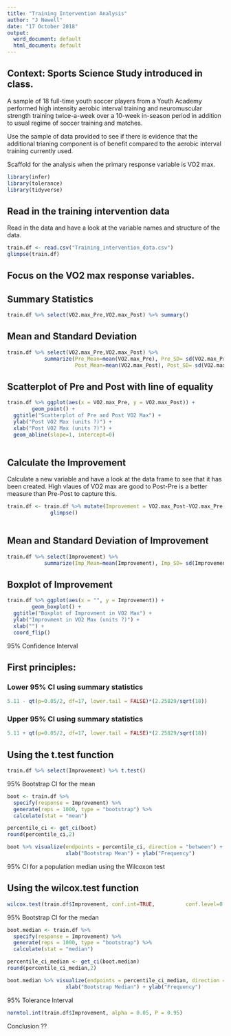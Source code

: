 ---
title: "Training Intervention Analysis"
author: "J Newell"
date: "17 October 2018"
output:
  word_document: default
  html_document: default
---

## Context: Sports Science Study introduced in class.

A sample of 18 full-time youth soccer players from a Youth Academy performed high intensity aerobic interval training and neuromuscular strength training twice-a-week over a 10-week in-season period in addition to usual regime of soccer training and matches. 

Use the sample of data provided to see if there is evidence that the additional trianing component is of benefit compared to the aerobic interval training currently used.

Scaffold for the analysis when the primary response variable is VO2 max.



```{r}
library(infer)
library(tolerance)
library(tidyverse)

```

## Read in the training intervention data

Read in the data and have a look at the variable names and structure of the data.

```{r}

train.df <- read.csv("Training_intervention_data.csv")
glimpse(train.df)
```

## Focus on the VO2 max response variables.


## Summary Statistics



```{r}
train.df %>% select(VO2.max_Pre,VO2.max_Post) %>% summary()

```

## Mean and Standard Deviation

```{r}

train.df %>% select(VO2.max_Pre,VO2.max_Post) %>%
            summarize(Pre_Mean=mean(VO2.max_Pre), Pre_SD= sd(VO2.max_Pre),
                      Post_Mean=mean(VO2.max_Post), Post_SD= sd(VO2.max_Post))

```

## Scatterplot of Pre and Post with line of equality

```{r}
train.df %>% ggplot(aes(x = VO2.max_Pre, y = VO2.max_Post)) +
        geom_point() + 
  ggtitle("Scatterplot of Pre and Post VO2 Max") +
  ylab("Post VO2 Max (units ?)") +
  xlab("Post VO2 Max (units ?)") +
  geom_abline(slope=1, intercept=0)
  
```


## Calculate the Improvement

Calculate a new variable and have a look at the data frame to see that it has been created.  High vlaues of VO2 max are good to Post-Pre is a better measure than Pre-Post to capture this.

```{r}

train.df <- train.df %>% mutate(Improvement = VO2.max_Post-VO2.max_Pre) %>%
              glimpse()
  


```

## Mean and Standard Deviation of Improvement

```{r}

train.df %>% select(Improvement) %>%
            summarize(Imp_Mean=mean(Improvement), Imp_SD= sd(Improvement))

```


## Boxplot of Improvement

```{r}


train.df %>% ggplot(aes(x = "", y = Improvement)) +
        geom_boxplot() + 
  ggtitle("Boxplot of Improvment in VO2 Max") +
  ylab("Improvment in VO2 Max (units ?)") +
  xlab("") +
  coord_flip()

```

95% Confidence Interval

## First principles:

### Lower 95% CI using summary statistics

```{r}

5.11 - qt(p=0.05/2, df=17, lower.tail = FALSE)*(2.25829/sqrt(18))

```

### Upper 95% CI using summary statistics

```{r}

5.11 + qt(p=0.05/2, df=17, lower.tail = FALSE)*(2.25829/sqrt(18))

```

## Using the t.test function

```{r}

train.df %>% select(Improvement) %>% t.test()

```


95% Bootstrap CI for the mean

```{r}

boot <- train.df %>%
  specify(response = Improvement) %>%
  generate(reps = 1000, type = "bootstrap") %>%
  calculate(stat = "mean")

percentile_ci <- get_ci(boot)
round(percentile_ci,2)

```

```{r}
boot %>% visualize(endpoints = percentile_ci, direction = "between") +
                   xlab("Bootstrap Mean") + ylab("Frequency")

```

95% CI for a population median using the Wilcoxon test 

## Using the wilcox.test function

```{r}

wilcox.test(train.df$Improvement, conf.int=TRUE,          conf.level=0.95)

```



95% Bootstrap CI for the medan

```{r}

boot.median <- train.df %>%
  specify(response = Improvement) %>%
  generate(reps = 1000, type = "bootstrap") %>%
  calculate(stat = "median")

percentile_ci_median <- get_ci(boot.median)
round(percentile_ci_median,2)

```

```{r}
boot.median %>% visualize(endpoints = percentile_ci_median, direction = "between") +
                   xlab("Bootstrap Median") + ylab("Frequency")

```


95% Tolerance Interval

```{r}

normtol.int(train.df$Improvement, alpha = 0.05, P = 0.95)

```



Conclusion ??